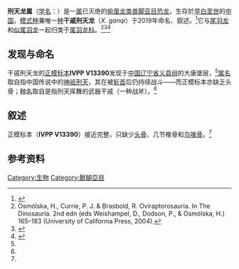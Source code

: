 {{Automatic taxobox
| taxon = Xingtianosaurus
| image = Xingtianosaurus_holotype.png
| image_caption = 正模标本的照片(左)和素描(右)
| fossil_range = [[白垩纪|白垩纪]]早期，{{fossilrange|125}}  
| authority = Qiu ''et al.'', [[2019年|2019]]
| type_species = '''干戚刑天龙<br/>''Xingtianosaurus ganqi'''''
| type_species_authority = Qiu ''et al.'', 2019}}

'''刑天龙属'''（[[学名|学名]]：{{lang|la|''Xingtianosaurus''}}）是一[[属|属]]已灭绝的[[偷蛋龙类|偷蛋龙类]][[兽脚亚目|兽脚亚目]][[恐龙|恐龙]]，生存於[[白垩纪|早白垩世]]的[[中国|中国]]，[[模式种|模式种]]兼唯一[[种|种]]'''干戚刑天龙'''（''X. ganqi''）于2019年命名、叙述。<ref name=Qiu2019>{{Cite journal|author1=Rui Qiu |author2=Xiaolin Wang |author3=Qiang Wang |author4=Ning Li |author5=Jialiang Zhang |author6=Yiyun Ma |year=2019 |title=A new caudipterid from the Lower Cretaceous of China with information on the evolution of the manus of Oviraptorosauria |journal=Scientific Reports |volume=9 |pages=Article number 6431 |doi=10.1038/s41598-019-42547-6 |pmid=31024012 |pmc=6483983}}</ref>它与[[尾羽龙|尾羽龙]]和[[似尾羽龙|似尾羽龙]]一起归类于[[尾羽龙科|尾羽龙科]]。<ref>Osmólska, H., Currie, P. J. & Brasbold, R. Oviraptorosauria. In The Dinosauria. 2nd edn (eds Weishampel, D., Dodson, P., & Osmólska, H.) 165–183 (University of California Press, 2004).</ref><ref>{{cite journal | author = Lamanna M. C., Sues H. D., Schachner E. R., Lyson T. R. | year = 2014 | title = A new large-bodied oviraptorosaurian theropod dinosaur from the Latest Cretaceous of Western North America | url = | journal = PLoS ONE | volume = 9 | issue = | page = e92022 | doi=10.1371/journal.pone.0092022 | pmid = 24647078 | pmc = 3960162}}</ref><ref>{{cite journal | author = Funston G. F., Currie P. J. | year = 2016 | title = A new caenagnathid (Dinosauria: Oviraptorosauria) from the Horseshoe Canyon Formation of Alberta, Canada, and a reevaluation of the relationships of Caenagnathidae | url = | journal = Journal of Vertebrate Paleontology | volume = 36 | issue = | page = de1160910 }}</ref>

==发现与命名==
干戚刑天龙的[[正模标本|正模标本]]'''IVPP V13390'''发现于[[中国|中国]][[辽宁省|辽宁省]][[义县组|义县组]]的大康堡层，<ref name=Qiu2019 />[[属|属名]]取自指中国传说中的[[神祇|神祇]][[刑天|刑天]]，其在被[[斩首|斩首]]后仍持续战斗――而正模标本亦缺乏头骨；[[种名|种名]]取自是指刑天挥舞的武器干戚（一种战斧）。<ref name=Qiu2019 />

==叙述==
正模标本（'''IVPP V13390'''）接近完整，只缺少[[头骨|头骨]]、几节椎骨和[[鸟喙骨|鸟喙骨]]。<ref name=Qiu2019 />

==参考资料==
{{reflist}}
{{手盜龍類|O.}}
[[Category:生物|Category:生物]]
[[Category:獸腳亞目|Category:獸腳亞目]]